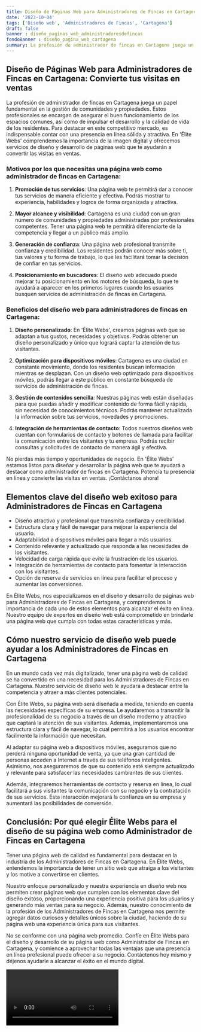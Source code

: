 ```yaml
---
title: Diseño de Páginas Web para Administradores de Fincas en Cartagena
date: '2023-10-04'
tags: ['Diseño web', 'Administradores de Fincas', 'Cartagena']
draft: false
banner : diseño_paginas_web_administradoresdefincas
fondoBanner : diseño_pagina_web_cartagena
summary: La profesión de administrador de fincas en Cartagena juega un papel fundamental en la gestión de comunidades y propiedades. Estos profesionales se encargan de asegurar el buen funcionamiento de los espacios comunes, así como de impulsar el desarrollo y la calidad de vida de los residentes. Para destacar en este competitivo mercado, es indispensable contar con una presencia en línea sólida y atractiva. En 'Élite Webs' comprendemos la importancia de la imagen digital y ofrecemos servicios de diseño y desarrollo de páginas web que te ayudarán a convertir las visitas en ventas.
---
```


## Diseño de Páginas Web para Administradores de Fincas en Cartagena: Convierte tus visitas en ventas

La profesión de administrador de fincas en Cartagena juega un papel fundamental en la gestión de comunidades y propiedades. Estos profesionales se encargan de asegurar el buen funcionamiento de los espacios comunes, así como de impulsar el desarrollo y la calidad de vida de los residentes. Para destacar en este competitivo mercado, es indispensable contar con una presencia en línea sólida y atractiva. En 'Élite Webs' comprendemos la importancia de la imagen digital y ofrecemos servicios de diseño y desarrollo de páginas web que te ayudarán a convertir las visitas en ventas.

### Motivos por los que necesitas una página web como administrador de fincas en Cartagena:

1. **Promoción de tus servicios**: Una página web te permitirá dar a conocer tus servicios de manera eficiente y efectiva. Podrás mostrar tu experiencia, habilidades y logros de forma organizada y atractiva.

2. **Mayor alcance y visibilidad**: Cartagena es una ciudad con un gran número de comunidades y propiedades administradas por profesionales competentes. Tener una página web te permitirá diferenciarte de la competencia y llegar a un público más amplio.

3. **Generación de confianza**: Una página web profesional transmite confianza y credibilidad. Los residentes podrán conocer más sobre ti, tus valores y tu forma de trabajo, lo que les facilitará tomar la decisión de confiar en tus servicios.

4. **Posicionamiento en buscadores**: El diseño web adecuado puede mejorar tu posicionamiento en los motores de búsqueda, lo que te ayudará a aparecer en los primeros lugares cuando los usuarios busquen servicios de administración de fincas en Cartagena.

### Beneficios del diseño web para administradores de fincas en Cartagena:

1. **Diseño personalizado**: En 'Élite Webs', creamos páginas web que se adaptan a tus gustos, necesidades y objetivos. Podrás obtener un diseño personalizado y único que logrará captar la atención de tus visitantes.

2. **Optimización para dispositivos móviles**: Cartagena es una ciudad en constante movimiento, donde los residentes buscan información mientras se desplazan. Con un diseño web optimizado para dispositivos móviles, podrás llegar a este público en constante búsqueda de servicios de administración de fincas.

3. **Gestión de contenidos sencilla**: Nuestras páginas web están diseñadas para que puedas añadir y modificar contenido de forma fácil y rápida, sin necesidad de conocimientos técnicos. Podrás mantener actualizada la información sobre tus servicios, novedades y promociones.

4. **Integración de herramientas de contacto**: Todos nuestros diseños web cuentan con formularios de contacto y botones de llamada para facilitar la comunicación entre los visitantes y tu empresa. Podrás recibir consultas y solicitudes de contacto de manera ágil y efectiva.

No pierdas más tiempo y oportunidades de negocio. En 'Élite Webs' estamos listos para diseñar y desarrollar la página web que te ayudará a destacar como administrador de fincas en Cartagena. Potencia tu presencia en línea y convierte las visitas en ventas. ¡Contáctanos ahora!

<GifSeo />

<Cta />

## Elementos clave del diseño web exitoso para Administradores de Fincas en Cartagena

- Diseño atractivo y profesional que transmita confianza y credibilidad.
- Estructura clara y fácil de navegar para mejorar la experiencia del usuario.
- Adaptabilidad a dispositivos móviles para llegar a más usuarios.
- Contenido relevante y actualizado que responda a las necesidades de los visitantes.
- Velocidad de carga rápida que evite la frustración de los usuarios.
- Integración de herramientas de contacto para fomentar la interacción con los visitantes.
- Opción de reserva de servicios en línea para facilitar el proceso y aumentar las conversiones.

En Élite Webs, nos especializamos en el diseño y desarrollo de páginas web para Administradores de Fincas en Cartagena, y comprendemos la importancia de cada uno de estos elementos para alcanzar el éxito en línea. Nuestro equipo de expertos en diseño web está comprometido en brindarle una página web que cumpla con todas estas características y más.

## Cómo nuestro servicio de diseño web puede ayudar a los Administradores de Fincas en Cartagena

En un mundo cada vez más digitalizado, tener una página web de calidad se ha convertido en una necesidad para los Administradores de Fincas en Cartagena. Nuestro servicio de diseño web le ayudará a destacar entre la competencia y atraer a más clientes potenciales. 

Con Élite Webs, su página web será diseñada a medida, teniendo en cuenta las necesidades específicas de su empresa. Le ayudaremos a transmitir la profesionalidad de su negocio a través de un diseño moderno y atractivo que captará la atención de sus visitantes. Además, implementaremos una estructura clara y fácil de navegar, lo cual permitirá a los usuarios encontrar fácilmente la información que necesitan.

Al adaptar su página web a dispositivos móviles, aseguramos que no perderá ninguna oportunidad de venta, ya que una gran cantidad de personas acceden a Internet a través de sus teléfonos inteligentes. Asimismo, nos aseguraremos de que su contenido esté siempre actualizado y relevante para satisfacer las necesidades cambiantes de sus clientes.

Además, integraremos herramientas de contacto y reserva en línea, lo cual facilitará a sus visitantes la comunicación con su negocio y la contratación de sus servicios. Esta interacción mejorará la confianza en su empresa y aumentará las posibilidades de conversión.

## Conclusión: Por qué elegir Élite Webs para el diseño de su página web como Administrador de Fincas en Cartagena

Tener una página web de calidad es fundamental para destacar en la industria de los Administradores de Fincas en Cartagena. En Élite Webs, entendemos la importancia de tener un sitio web que atraiga a los visitantes y los motive a convertirse en clientes.

Nuestro enfoque personalizado y nuestra experiencia en diseño web nos permiten crear páginas web que cumplen con los elementos clave del diseño exitoso, proporcionando una experiencia positiva para los usuarios y generando más ventas para su negocio. Además, nuestro conocimiento de la profesión de los Administradores de Fincas en Cartagena nos permite agregar datos curiosos y detalles únicos sobre la ciudad, haciendo de su página web una experiencia única para sus visitantes.

No se conforme con una página web promedio. Confíe en Élite Webs para el diseño y desarrollo de su página web como Administrador de Fincas en Cartagena, y comience a aprovechar todas las ventajas que una presencia en línea profesional puede ofrecer a su negocio. Contáctenos hoy mismo y déjenos ayudarle a alcanzar el éxito en el mundo digital.

<Video />

<CtaBot job='Administradores de Fincas' city='Cartagena'/>

<Gmaps query='Cartagena+españa+maps' />